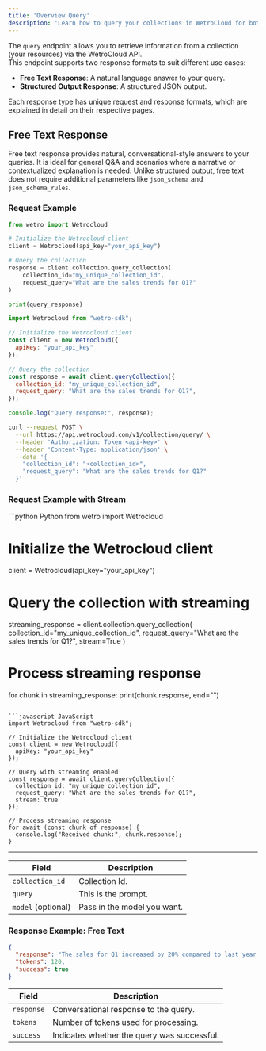 ```yaml
---
title: 'Overview Query'
description: 'Learn how to query your collections in WetroCloud for both free text and structured responses.'
---
```

The `query` endpoint allows you to retrieve information from a collection (your resources) via the WetroCloud API.  
This endpoint supports two response formats to suit different use cases:  

- **Free Text Response**: A natural language answer to your query.  
- **Structured Output Response**: A structured JSON output.

Each response type has unique request and response formats, which are explained in detail on their respective pages.  


## Free Text Response

Free text response provides natural, conversational-style answers to your queries. It is ideal for general Q&A and scenarios where a narrative or contextualized explanation is needed. Unlike structured output, free text does not require additional parameters like `json_schema` and `json_schema_rules`.

### Request Example
<CodeGroup>

```python Python
from wetro import Wetrocloud

# Initialize the Wetrocloud client
client = Wetrocloud(api_key="your_api_key")

# Query the collection
response = client.collection.query_collection(
    collection_id="my_unique_collection_id",
    request_query="What are the sales trends for Q1?"
)

print(query_response)
```

```javascript JavaScript
import Wetrocloud from "wetro-sdk";

// Initialize the Wetrocloud client
const client = new Wetrocloud({
  apiKey: "your_api_key"
});

// Query the collection
const response = await client.queryCollection({
  collection_id: "my_unique_collection_id",
  request_query: "What are the sales trends for Q1?",
});

console.log("Query response:", response);
```

```bash cURL
curl --request POST \
  --url https://api.wetrocloud.com/v1/collection/query/ \
  --header 'Authorization: Token <api-key>' \
  --header 'Content-Type: application/json' \
  --data '{
    "collection_id": "<collection_id>",
    "request_query": "What are the sales trends for Q1?"
  }'
```
</CodeGroup>

### Request Example with Stream
<CodeGroup>
```python Python
from wetro import Wetrocloud

# Initialize the Wetrocloud client
client = Wetrocloud(api_key="your_api_key")

# Query the collection with streaming
streaming_response = client.collection.query_collection(
    collection_id="my_unique_collection_id",
    request_query="What are the sales trends for Q1?",
    stream=True
)

# Process streaming response
for chunk in streaming_response:
    print(chunk.response, end="")
```

```javascript JavaScript
import Wetrocloud from "wetro-sdk";

// Initialize the Wetrocloud client
const client = new Wetrocloud({
  apiKey: "your_api_key"
});

// Query with streaming enabled
const response = await client.queryCollection({
  collection_id: "my_unique_collection_id",
  request_query: "What are the sales trends for Q1?",
  stream: true
});

// Process streaming response
for await (const chunk of response) {
  console.log("Received chunk:", chunk.response);
}
```
</CodeGroup>

---

| Field               | Description                                          |
|---------------------|------------------------------------------------------|
| `collection_id`     | Collection Id.                                       |
| `query`             | This is the prompt.                                  |
| `model` (optional)  | Pass in the model you want.                          |


### Response Example: Free Text

```json
{
  "response": "The sales for Q1 increased by 20% compared to last year, with online channels contributing significantly.",
  "tokens": 120,
  "success": true
}
```

| Field     | Description                                           |
|-----------|-------------------------------------------------------|
| `response` | Conversational response to the query.                |
| `tokens`   | Number of tokens used for processing.                |
| `success`  | Indicates whether the query was successful.          |